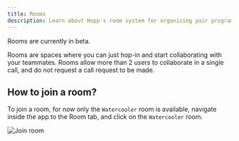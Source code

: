 ```yaml
---
title: Rooms
description: Learn about Hopp's room system for organizing pair programming sessions.
---
```




<Aside type="note">
Rooms are currently in beta.
</Aside>

Rooms are spaces where you can just hop-in and start collaborating with your teammates. Rooms allow more than 2 users to collaborate in a single call, and do not request a call request to be made.

## How to join a room?

To join a room, for now only the `Watercooler` room is available, navigate inside the app to the Room tab, and click on the `Watercooler` room.

<Image src={room} class="rounded-md max-w-[300px] mx-auto mt-6" alt="Join room" />
